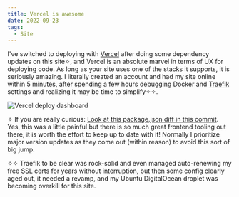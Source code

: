 ```yaml
---
title: Vercel is awesome
date: 2022-09-23
tags:
  - Site
---
```


I've switched to deploying with [Vercel](https://vercel.com/dashboard) after doing some dependency updates on this site✧, and Vercel is an absolute marvel in terms of UX for deploying code. As long as your site uses one of the stacks it supports, it is seriously amazing. I literally created an account and had my site online within 5 minutes, after spending a few hours debugging Docker and [Traefik](https://github.com/traefik/traefik) settings and realizing it may be time to simplify✧✧.

![Vercel deploy dashboard](./vercel-dash.png)

✧ If you are really curious: [Look at this package.json diff in this commit](https://github.com/jdodsoncollins/JeremyCollinsDotNet/commit/12367b662e6c0c178fbdef30e207ee864d253bea). Yes, this was a little painful but there is so much great frontend tooling out there, it is worth the effort to keep up to date with it! Normally I prioritize major version updates as they come out (within reason) to avoid this sort of big jump.

✧✧ Traefik to be clear was rock-solid and even managed auto-renewing my free SSL certs for years without interruption, but then some config clearly aged out, it needed a revamp, and my Ubuntu DigitalOcean droplet was becoming overkill for this site.